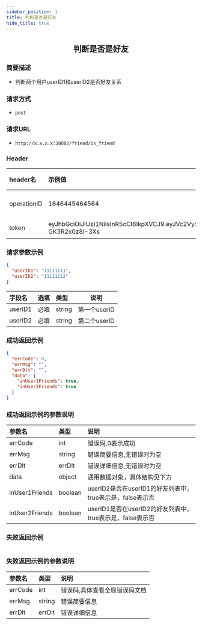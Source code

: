 ```yaml
---
sidebar_position: 1
title: 判断是否是好友
hide_title: true
---
```


<center>

## 判断是否是好友

</center>

### 简要描述
- 判断两个用户userID1和userID2是否好友关系
### 请求方式
- `post` 
### 请求URL
- `http://x.x.x.x:10002/friend/is_friend` 


### Header
|header名|示例值|选填|类型|说明|
|:----    |:-------    |:--- |---|------      |
|operationID|1646445464564|必填|string|operationID用于全局链路追踪|
|token|eyJhbGciOiJIUzI1NiIsInR5cCI6IkpXVCJ9.eyJVc2VySUQiOiJvcGVuSU02NTQzMjEiLCJQbGF0Zm9ybUlEIjowLCJleHAiOjE2OTY0OTE4NTAsIm5iZiI6MTY4ODcxNTU1MCwiaWF0IjoxNjg4NzE1ODUwfQ.Mfhg3OiRtJY48rZbKWecNeydnHWW-GK3R2x0z8I-3Xs|必填|string|管理员token|


### 请求参数示例


```json
{
  "userID1": "11111111",
  "userID2": "11111112"
}
```
|字段名|选填|类型|说明|
|:----    |:-------    |:--- |---|
|userID1|必填|string|第一个userID|
|userID2|必填|string|第二个userID|
### 成功返回示例


```json
{
  "errCode": 0,
  "errMsg": "",
  "errDlt": "",
  "data": {
    "inUser1Friends": true,
    "inUser2Friends": true
  }
}
```
### 成功返回示例的参数说明


|参数名|类型|说明|
|:----    |:-------    |:--- |
|errCode|int|错误码,0表示成功|
|errMsg|string|错误简要信息,无错误时为空|
|errDlt|errDlt|错误详细信息,无错误时为空|
|data|object|通用数据对象，具体结构见下方|
|inUser1Friends|boolean|userID2是否在userID1的好友列表中，true表示是，false表示否|
|inUser2Friends|boolean|userID1是否在userID2的好友列表中，true表示是，false表示否|
### 失败返回示例


```json

```
### 失败返回示例的参数说明


|参数名|类型|说明|
|:----    |:-------    |:--- |
|errCode|int|错误码,具体查看全局错误码文档|
|errMsg|string|错误简要信息|
|errDlt|errDlt|错误详细信息|
